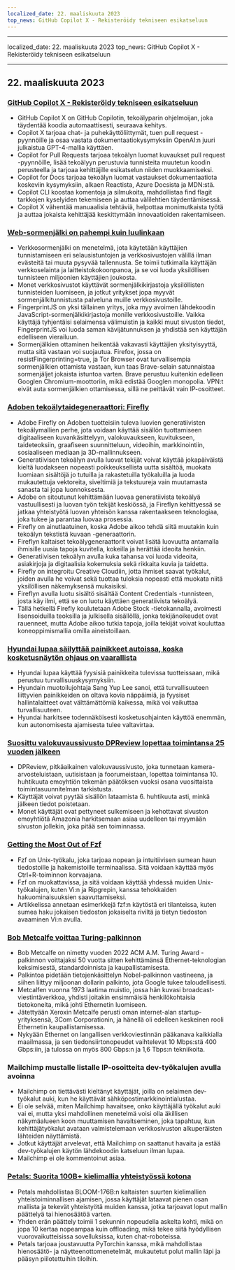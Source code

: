 ```yaml
---
localized_date: 22. maaliskuuta 2023
top_news: GitHub Copilot X - Rekisteröidy tekniseen esikatseluun
---
```


---

localized_date: 22. maaliskuuta 2023
top_news: GitHub Copilot X - Rekisteröidy tekniseen esikatseluun

---



<CallToAction />

<Steps>

## 22. maaliskuuta 2023

### [GitHub Copilot X - Rekisteröidy tekniseen esikatseluun](https://github.blog/2023-03-22-github-copilot-x-the-ai-powered-developer-experience/?ref=hackernewsgpt.com)

- GitHub Copilot X on GitHub Copilotin, tekoälyparin ohjelmoijan, joka täydentää koodia automaattisesti, seuraava kehitys.
- Copilot X tarjoaa chat- ja puhekäyttöliittymät, tuen pull request -pyynnöille ja osaa vastata dokumentaatiokysymyksiin OpenAI:n juuri julkaistua GPT-4-mallia käyttäen.
- Copilot for Pull Requests tarjoaa tekoälyn luomat kuvaukset pull request -pyynnöille, lisää tekoälyyn perustuvia tunnisteita muutetun koodin perusteella ja tarjoaa kehittäjille esikatselun niiden muokkaamiseksi.
- Copilot for Docs tarjoaa tekoälyn luomat vastaukset dokumentaatiota koskeviin kysymyksiin, alkaen Reactista, Azure Docsista ja MDN:stä.
- Copilot CLI koostaa komentoja ja silmukoita, mahdollistaa find flagit tarkkojen kyselyiden tekemiseen ja auttaa välilehtien täydentämisessä.
- Copilot X vähentää manuaalisia tehtäviä, helpottaa monimutkaista työtä ja auttaa jokaista kehittäjää keskittymään innovaatioiden rakentamiseen.

### [Web-sormenjälki on pahempi kuin luulinkaan](https://www.bitestring.com/posts/2023-03-19-web-fingerprinting-is-worse-than-I-thought.html?ref=hackernewsgpt.com)

- Verkkosormenjälki on menetelmä, jota käytetään käyttäjien tunnistamiseen eri selausistuntojen ja verkkosivustojen välillä ilman evästeitä tai muuta pysyvää tallennusta. Se toimii tutkimalla käyttäjän verkkoselainta ja laitteistokokoonpanoa, ja se voi luoda yksilöllisen tunnisteen miljoonien käyttäjien joukosta.
- Monet verkkosivustot käyttävät sormenjälkikirjastoja yksilöllisten tunnisteiden luomiseen, ja jotkut yritykset jopa myyvät sormenjälkitunnistusta palveluna muille verkkosivustoille.
- FingerprintJS on yksi tällainen yritys, joka myy avoimen lähdekoodin JavaScript-sormenjälkikirjastoja monille verkkosivustoille. Vaikka käyttäjä tyhjentäisi selaimensa välimuistin ja kaikki muut sivuston tiedot, FingerprintJS voi luoda saman kävijätunnuksen ja yhdistää sen käyttäjän edelliseen vierailuun.
- Sormenjälkien ottaminen heikentää vakavasti käyttäjien yksityisyyttä, mutta sitä vastaan voi suojautua. Firefox, jossa on resistFingerprinting=true, ja Tor Browser ovat turvallisempia sormenjälkien ottamista vastaan, kun taas Brave-selain satunnaistaa sormenjäljet jokaista istuntoa varten. Brave perustuu kuitenkin edelleen Googlen Chromium-moottoriin, mikä edistää Googlen monopolia. VPN:t eivät auta sormenjälkien ottamisessa, sillä ne peittävät vain IP-osoitteet.

### [Adoben tekoälytaidegeneraattori: Firefly](https://www.adobe.com/sensei/generative-ai/firefly.html?ref=hackernewsgpt.com)

- Adobe Firefly on Adoben tuotteisiin tuleva luovien generatiivisten tekoälymallien perhe, jota voidaan käyttää sisällön tuottamiseen digitaaliseen kuvankäsittelyyn, valokuvaukseen, kuvitukseen, taideteoksiin, graafiseen suunnitteluun, videoihin, markkinointiin, sosiaaliseen mediaan ja 3D-mallinnukseen.
- Generatiivisen tekoälyn avulla luovat tekijät voivat käyttää jokapäiväistä kieltä luodakseen nopeasti poikkeuksellista uutta sisältöä, muokata luomiaan sisältöjä jo tutuilla ja rakastetuilla työkaluilla ja luoda mukautettuja vektoreita, siveltimiä ja tekstuureja vain muutamasta sanasta tai jopa luonnoksesta.
- Adobe on sitoutunut kehittämään luovaa generatiivista tekoälyä vastuullisesti ja luovan työn tekijät keskiössä, ja Fireflyn kehittyessä se jatkaa yhteistyötä luovan yhteisön kanssa rakentaakseen teknologiaa, joka tukee ja parantaa luovaa prosessia.
- Firefly on ainutlaatuinen, koska Adobe aikoo tehdä siitä muutakin kuin tekoälyn tekstistä kuvaan -generaattorin.
- Fireflyn kaltaiset tekoälygeneraattorit voivat lisätä luovuutta antamalla ihmisille uusia tapoja kuvitella, kokeilla ja herättää ideoita henkiin.
- Generatiivisen tekoälyn avulla kuka tahansa voi luoda videoita, asiakirjoja ja digitaalisia kokemuksia sekä rikkaita kuvia ja taidetta.
- Firefly on integroitu Creative Cloudiin, jotta ihmiset saavat työkalut, joiden avulla he voivat sekä tuottaa tuloksia nopeasti että muokata niitä yksilöllisen näkemyksensä mukaisiksi.
- Fireflyn avulla luotu sisältö sisältää Content Credentials -tunnisteen, josta käy ilmi, että se on luotu käyttäen generatiivista tekoälyä.
- Tällä hetkellä Firefly koulutetaan Adobe Stock -tietokannalla, avoimesti lisensoiduilla teoksilla ja julkisella sisällöllä, jonka tekijänoikeudet ovat rauenneet, mutta Adobe aikoo tutkia tapoja, joilla tekijät voivat kouluttaa koneoppimismallia omilla aineistoillaan.

### [Hyundai lupaa säilyttää painikkeet autoissa, koska kosketusnäytön ohjaus on vaarallista](https://www.thedrive.com/news/hyundai-promises-to-keep-buttons-in-cars-because-touchscreen-controls-are-dangerous?ref=hackernewsgpt.com)

- Hyundai lupaa käyttää fyysisiä painikkeita tulevissa tuotteissaan, mikä perustuu turvallisuuskysymyksiin.
- Hyundain muotoilujohtaja Sang Yup Lee sanoi, että turvallisuuteen liittyvien painikkeiden on oltava kovia näppäimiä, ja fyysiset hallintalaitteet ovat välttämättömiä kaikessa, mikä voi vaikuttaa turvallisuuteen.
- Hyundai harkitsee todennäköisesti kosketusohjainten käyttöä enemmän, kun autonomisesta ajamisesta tulee valtavirtaa.

### [Suosittu valokuvaussivusto DPReview lopettaa toimintansa 25 vuoden jälkeen](https://www.dpreview.com/news/5901145460/dpreview-com-to-close?ref=hackernewsgpt.com)

- DPReview, pitkäaikainen valokuvaussivusto, joka tunnetaan kamera-arvosteluistaan, uutisistaan ja foorumeistaan, lopettaa toimintansa 10. huhtikuuta emoyhtiön tekemän päätöksen vuoksi osana vuosittaista toimintasuunnitelman tarkistusta.
- Käyttäjät voivat pyytää sisällön lataamista 6. huhtikuuta asti, minkä jälkeen tiedot poistetaan.
- Monet käyttäjät ovat pettyneet sulkemiseen ja kehottavat sivuston emoyhtiötä Amazonia harkitsemaan asiaa uudelleen tai myymään sivuston jollekin, joka pitää sen toiminnassa.

### [Getting the Most Out of Fzf](https://andrew-quinn.me/fzf/?ref=hackernewsgpt.com)

- Fzf on Unix-työkalu, joka tarjoaa nopean ja intuitiivisen sumean haun tiedostoille ja hakemistoille terminaalissa. Sitä voidaan käyttää myös Ctrl+R-toiminnon korvaajana.
- Fzf on muokattavissa, ja sitä voidaan käyttää yhdessä muiden Unix-työkalujen, kuten Vi:n ja Ripgrepin, kanssa tehokkaiden hakuominaisuuksien saavuttamiseksi.
- Artikkelissa annetaan esimerkkejä fzf:n käytöstä eri tilanteissa, kuten sumea haku jokaisen tiedoston jokaiselta riviltä ja tietyn tiedoston avaaminen Vi:n avulla.

### [Bob Metcalfe voittaa Turing-palkinnon](https://amturing.acm.org/?2023=&ref=hackernewsgpt.com)

- Bob Metcalfe on nimetty vuoden 2022 ACM A.M. Turing Award -palkinnon voittajaksi 50 vuotta sitten kehittämänsä Ethernet-teknologian keksimisestä, standardoinnista ja kaupallistamisesta.
- Palkintoa pidetään tietojenkäsittelyn Nobel-palkinnon vastineena, ja siihen liittyy miljoonan dollarin palkinto, jota Google tukee taloudellisesti.
- Metcalfen vuonna 1973 laatima muistio, jossa hän kuvasi broadcast-viestintäverkkoa, yhdisti joitakin ensimmäisiä henkilökohtaisia tietokoneita, mikä johti Ethernetin luomiseen.
- Jätettyään Xeroxin Metcalfe perusti oman internet-alan startup-yrityksensä, 3Com Corporationin, ja hänellä oli edelleen keskeinen rooli Ethernetin kaupallistamisessa.
- Nykyään Ethernet on langallisen verkkoviestinnän pääkanava kaikkialla maailmassa, ja sen tiedonsiirtonopeudet vaihtelevat 10 Mbps:stä 400 Gbps:iin, ja tulossa on myös 800 Gbps:n ja 1,6 Tbps:n tekniikoita.

### Mailchimp mustalle listalle IP-osoitteita dev-työkalujen avulla avoinna

- Mailchimp on tiettävästi kieltänyt käyttäjät, joilla on selaimen dev-työkalut auki, kun he käyttävät sähköpostimarkkinointialustaa.
- Ei ole selvää, miten Mailchimp havaitsee, onko käyttäjällä työkalut auki vai ei, mutta yksi mahdollinen menetelmä voisi olla äkillisen näkymäalueen koon muuttamisen havaitseminen, joka tapahtuu, kun kehittäjätyökalut avataan valmistelemaan verkkosivuston alkuperäisten lähteiden näyttämistä.
- Jotkut käyttäjät arvelevat, että Mailchimp on saattanut havaita ja estää dev-työkalujen käytön lähdekoodin katseluun ilman lupaa.
- Mailchimp ei ole kommentoinut asiaa.

### [Petals: Suorita 100B+ kielimallia yhteistyössä kotona](https://petals.ml/?ref=hackernewsgpt.com)

- Petals mahdollistaa BLOOM-176B:n kaltaisten suurten kielimallien yhteistoiminnallisen ajamisen, jossa käyttäjät lataavat pienen osan mallista ja tekevät yhteistyötä muiden kanssa, jotka tarjoavat loput mallin päättelyä tai hienosäätöä varten.
- Yhden erän päättely toimii 1 sekunnin nopeudella askelta kohti, mikä on jopa 10 kertaa nopeampaa kuin offloading, mikä tekee siitä hyödyllisen vuorovaikutteisissa sovelluksissa, kuten chat-roboteissa.
- Petals tarjoaa joustavuutta PyTorchin kanssa, mikä mahdollistaa hienosäätö- ja näytteenottomenetelmät, mukautetut polut mallin läpi ja pääsyn piilotettuihin tiloihin.

</Steps>
